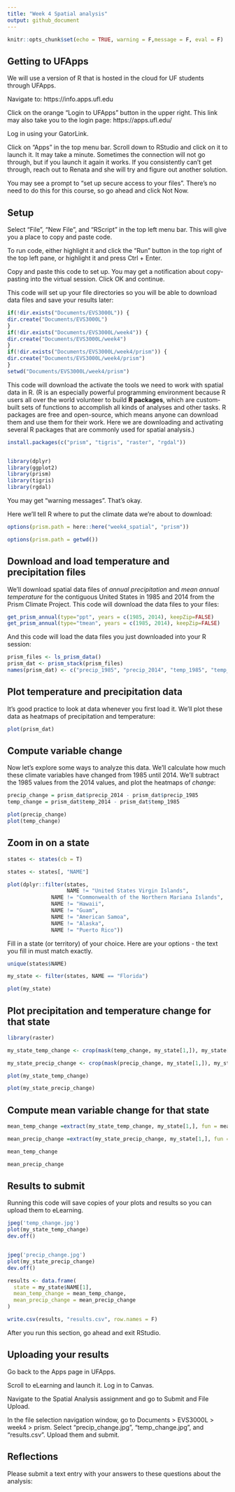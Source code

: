 ```yaml
---
title: "Week 4 Spatial analysis"
output: github_document
---
```


```r
knitr::opts_chunk$set(echo = TRUE, warning = F,message = F, eval = F)
```

## Getting to UFApps

We will use a version of R that is hosted in the cloud for UF students through UFApps.

Navigate to: https://info.apps.ufl.edu

Click on the orange "Login to UFApps" button in the upper right. This link may also take you to the login page: https://apps.ufl.edu/ 

Log in using your GatorLink.

Click on "Apps" in the top menu bar. Scroll down to RStudio and click on it to launch it. It may take a minute. Sometimes the connection will not go through, but if you launch it again it works. If you consistently can't get through, reach out to Renata and she will try and figure out another solution. 

You may see a prompt to "set up secure access to your files". There's no need to do this for this course, so go ahead and click Not Now. 

## Setup

Select "File", "New File", and "RScript" in the top left menu bar. This will give you a place to copy and paste code.

To run code, either highlight it and click the "Run" button in the top right of the top left pane, or highlight it and press Ctrl + Enter. 

Copy and paste this code to set up. You may get a notification about copy-pasting into the virtual session. Click OK and continue.


This code will set up your file directories so you will be able to download data files and save your results later:


```r


if(!dir.exists("Documents/EVS3000L")) {
dir.create("Documents/EVS3000L")
}
if(!dir.exists("Documents/EVS3000L/week4")) {
dir.create("Documents/EVS3000L/week4")
}
if(!dir.exists("Documents/EVS3000L/week4/prism")) {
dir.create("Documents/EVS3000L/week4/prism")
}
setwd("Documents/EVS3000L/week4/prism")

```


This code will download the activate the tools we need to work with spatial data in R. (R is an especially powerful programming environment because R users all over the world volunteer to build __R packages__, which are custom-built sets of functions to accomplish all kinds of analyses and other tasks. R packages are free and open-source, which means anyone can download them and use them for their work. Here we are downloading and activating several R packages that are commonly used for spatial analysis.) 

```r
install.packages(c("prism", "tigris", "raster", "rgdal"))


library(dplyr)
library(ggplot2)
library(prism)
library(tigris)
library(rgdal)
```

You may get "warning messages". That's okay.


Here we'll tell R where to put the climate data we're about to download:


```r
options(prism.path = here::here("week4_spatial", "prism"))
```

```r
options(prism.path = getwd())
```

## Download and load temperature and precipitation files

We'll download spatial data files of *annual precipitation* and *mean annual temperature* for the contiguous United States in 1985 and 2014 from the Prism Climate Project. This code will download the data files to your files:


```r
get_prism_annual(type="ppt", years = c(1985, 2014), keepZip=FALSE)
get_prism_annual(type="tmean", years = c(1985, 2014), keepZip=FALSE)
```


And this code will load the data files you just downloaded into your R session:


```r
prism_files <- ls_prism_data()
prism_dat <- prism_stack(prism_files)
names(prism_dat) <- c("precip_1985", "precip_2014", "temp_1985", "temp_2014")

```

## Plot temperature and precipitation data

It's good practice to look at data whenever you first load it. We'll plot these data as heatmaps of precipitation and temperature:

```r

plot(prism_dat)

```

## Compute variable change

Now let's explore some ways to analyze this data. We'll calculate how much these climate variables have changed from 1985 until 2014. We'll subtract the 1985 values from the 2014 values, and plot the heatmaps of *change*:

```r

precip_change = prism_dat$precip_2014 - prism_dat$precip_1985
temp_change = prism_dat$temp_2014 - prism_dat$temp_1985

plot(precip_change)
plot(temp_change)

```

## Zoom in on a state


```r
states <- states(cb = T)

states <- states[, "NAME"]

```

```r
plot(dplyr::filter(states,
                   NAME != "United States Virgin Islands",
              NAME != "Commonwealth of the Northern Mariana Islands",
              NAME != "Hawaii",
              NAME != "Guam",
              NAME != "American Samoa",
              NAME != "Alaska",
              NAME != "Puerto Rico"))

```

Fill in a state (or territory) of your choice. Here are your options - the text you fill in must match exactly.

```r

unique(states$NAME)

```

```r

my_state <- filter(states, NAME == "Florida")

plot(my_state)
```

## Plot precipitation and temperature change for that state

```r
library(raster)

my_state_temp_change <- crop(mask(temp_change, my_state[1,]), my_state[1,])

my_state_precip_change <- crop(mask(precip_change, my_state[1,]), my_state[1,])

plot(my_state_temp_change)

plot(my_state_precip_change)

```

## Compute mean variable change for that state

```r

mean_temp_change =extract(my_state_temp_change, my_state[1,], fun = mean, na.rm = T)

mean_precip_change =extract(my_state_precip_change, my_state[1,], fun = mean, na.rm = T)

mean_temp_change

mean_precip_change

```


## Results to submit

Running this code will save copies of your plots and results so you can upload them to eLearning. 

```r

jpeg('temp_change.jpg')
plot(my_state_temp_change)
dev.off()


jpeg('precip_change.jpg')
plot(my_state_precip_change)
dev.off()

results <- data.frame(
  state = my_state$NAME[1],
  mean_temp_change = mean_temp_change,
  mean_precip_change = mean_precip_change
)

write.csv(results, "results.csv", row.names = F)

```

After you run this section, go ahead and exit RStudio.

## Uploading your results

Go back to the Apps page in UFApps. 

Scroll to eLearning and launch it. Log in to Canvas.

Navigate to the Spatial Analysis assignment and go to Submit and File Upload. 

In the file selection navigation window, go to Documents > EVS3000L > week4 > prism. Select "precip_change.jpg", "temp_change.jpg", and "results.csv". Upload them and submit. 

## Reflections

Please submit a text entry with your answers to these questions about the analysis:

